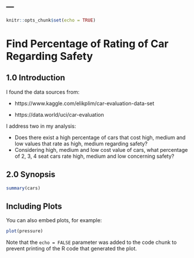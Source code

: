 ---
---

```r
knitr::opts_chunk$set(echo = TRUE)
```

# Find Percentage of Rating of Car Regarding Safety 

## 1.0 Introduction

I found the data sources from:

- https://www.kaggle.com/elikplim/car-evaluation-data-set

- https://data.world/uci/car-evaluation

I address two in my analysis:

- Does there exist a high percentage of cars that cost high, medium and low values that rate as high, medium regarding safety?
- Considering high, medium and low cost value of cars, what percentage of 2, 3, 4 seat cars rate high, medium and low concerning safety?

## 2.0 Synopsis


```r
summary(cars)
```

## Including Plots

You can also embed plots, for example:

```r
plot(pressure)
```

Note that the `echo = FALSE` parameter was added to the code chunk to prevent printing of the R code that generated the plot.
